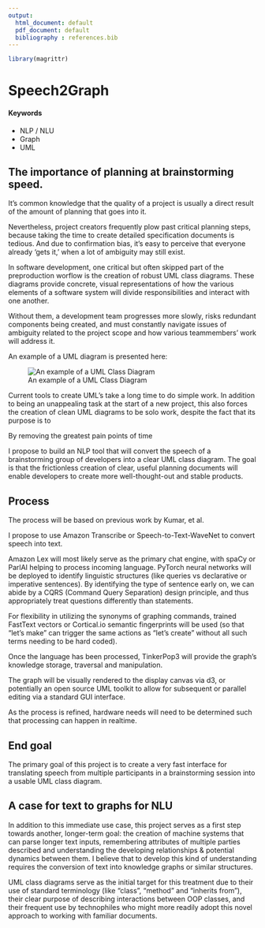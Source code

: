 ```yaml
---
output:
  html_document: default
  pdf_document: default
  bibliography : references.bib
---
```

```r

library(magrittr)

```

# Speech2Graph {#diagramming-at-the-speed-of-speech}

#### Keywords {-}

- NLP / NLU
- Graph
- UML

## The importance of planning at brainstorming speed.

It’s common knowledge that the quality of a project is usually a direct result of the amount of planning that goes into it.

Nevertheless, project creators frequently plow past critical planning steps, because taking the time to create detailed specification documents is tedious. And due to confirmation bias, it's easy to perceive that everyone already 'gets it,' when a lot of ambiguity may still exist.

In software development, one critical but often skipped part of the preproduction worflow is the creation of robust UML class diagrams. These diagrams provide concrete, visual representations of how the various elements of a software system will divide responsibilities and interact with one another.

Without them, a development team progresses more slowly, risks redundant components being created, and must constantly navigate issues of ambiguity related to the project scope and how various teammembers' work will address it.

An example of a UML diagram is presented here:

![An example of a UML Class Diagram](https://www.uml-diagrams.org/examples/class-diagram-example-hasp-licensing-domain.png)

Current tools to create UML's take a long time to do simple work. In addition to being an unappealing task at the start of a new project, this also forces the creation of clean UML diagrams to be solo work, despite the fact that its purpose is to 

By removing the greatest pain points of time 

I propose to build an NLP tool that will convert the speech of a brainstorming group of developers into a clear UML class diagram. The goal is that the frictionless creation of clear, useful planning documents will enable developers to create more well-thought-out and stable products.

## Process

The process will be based on previous work by Kumar, et al.\cite{KumarKnowledgeGraphbased2017e}

I propose to use Amazon Transcribe or Speech-to-Text-WaveNet to convert speech into text.

Amazon Lex will most likely serve as the primary chat engine, with spaCy or ParlAI helping to process incoming language. PyTorch neural networks will be deployed to identify linguistic structures (like queries vs declarative or imperative sentences). By identifying the type of sentence early on, we can abide by a CQRS (Command Query Separation) design principle, and thus appropriately treat questions differently than statements.

For flexibility in utilizing the synonyms of graphing commands, trained FastText vectors or Cortical.io semantic fingerprints will be used (so that "let's make" can trigger the same actions as "let's create" without all such terms needing to be hard coded).

Once the language has been processed, TinkerPop3 will provide the graph's knowledge storage, traversal and manipulation.

The graph will be visually rendered to the display canvas via d3, or potentially an open source UML toolkit to allow for subsequent or parallel editing via a standard GUI interface.

As the process is refined, hardware needs will need to be determined such that processing can happen in realtime.

## End goal

The primary goal of this project is to create a very fast interface for translating speech from multiple participants in a brainstorming session into a usable UML class diagram.

## A case for text to graphs for NLU

In addition to this immediate use case, this project serves as a first step towards another, longer-term goal: the creation of machine systems that can parse longer text inputs, remembering attributes of multiple parties described and understanding the developing relationships & potential dynamics between them. I believe that to develop this kind of understanding requires the conversion of text into knowledge graphs or similar structures.

UML class diagrams serve as the initial target for this treatment due to their use of standard terminology (like "class", "method" and "inherits from"), their clear purpose of describing interactions between OOP classes, and their frequent use by technophiles who might more readily adopt this novel approach to working with familiar documents.
